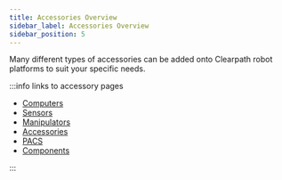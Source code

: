 ```yaml
---
title: Accessories Overview
sidebar_label: Accessories Overview
sidebar_position: 5
---
```


Many different types of accessories can be added onto Clearpath robot platforms to suit your specific needs.

:::info links to accessory pages

- [Computers](./computers)
- [Sensors](./sensors)
- [Manipulators](./manipulators)
- [Accessories](./accessories)
- [PACS](./pacs)
- [Components](./components)

:::